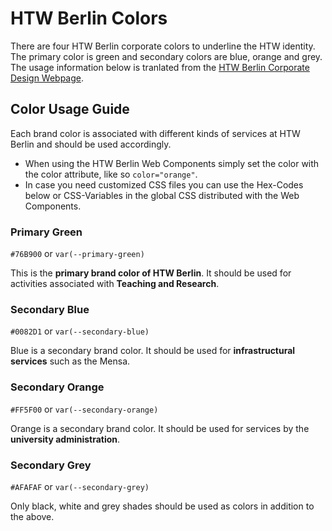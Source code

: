 
<Meta title="Design System/Particles/Colors"></Meta>

# HTW Berlin Colors

<span class="colorBlock big green"></span>
<span class="colorBlock big blue"></span>
<span class="colorBlock big orange"></span>
<span class="colorBlock big grey"></span>

There are four HTW Berlin corporate colors to underline the HTW identity. The primary color is green and secondary colors are blue, orange and grey.
The usage information below is tranlated from the [HTW Berlin Corporate Design Webpage](https://corporatedesign.htw-berlin.de/schrift-farbe/markenfarben/).

## Color Usage Guide

Each brand color is associated with different kinds of services at HTW Berlin and should be used accordingly.

- When using the HTW Berlin Web Components simply set the color with the color attribute, like so `color="orange"`.
- In case you need customized CSS files you can use the Hex-Codes below or CSS-Variables in the global CSS distributed with the Web Components.

### Primary Green

`#76B900` or `var(--primary-green)` <span class="colorBlock green"></span>

This is the **primary brand color of HTW Berlin**. It should be used for activities associated with **Teaching and Research**.

### Secondary Blue

`#0082D1` or `var(--secondary-blue)` <span class="colorBlock blue"></span>

Blue is a secondary brand color. It should be used for **infrastructural services** such as the Mensa.

### Secondary Orange

`#FF5F00` or `var(--secondary-orange)` <span class="colorBlock orange"></span>

Orange is a secondary brand color. It should be used for services by the **university administration**.

### Secondary Grey

`#AFAFAF` or `var(--secondary-grey)` <span class="colorBlock grey"></span>

Only black, white and grey shades should be used as colors in addition to the above.
